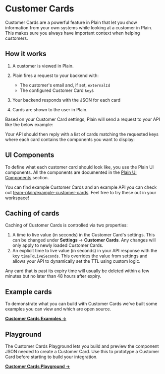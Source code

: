 
# Customer Cards

Customer Cards are a powerful feature in Plain that let you show information from your own systems while looking at a customer in Plain. This makes sure you always have important context when helping customers.

## How it works

1. A customer is viewed in Plain.
2. Plain fires a request to your backend with:

   - The customer's email and, if set, `externalId`
   - The configured Customer Card `key`s

3. Your backend responds with the JSON for each card
4. Cards are shown to the user in Plain.

Based on your Customer Card settings, Plain will send a request to your API like the below example:

<CustomerCardBasicRequest />

Your API should then reply with a list of cards matching the requested keys where each card contains the components you want to display:

<CustomerCardBasicResponse />

## UI Components

To define what each customer card should look like, you use the Plain UI components. All the components are documented in the [Plain UI Components](/ui-components/) section.

You can find example Customer Cards and an example API you can check out [team-plain/example-customer-cards](https://github.com/team-plain/example-customer-cards). Feel free to try these out in your workspace!

## Caching of cards

Caching of Customer Cards is controlled via two properties:

1. A time to live value (in seconds) in the Customer Card's settings. This can be changed under **Settings** → **Customer Cards**. Any changes will only apply to newly loaded Customer Cards.
2. An explicit time to live value (in seconds) in your API response with the key `timeToLiveSeconds`. This overrides the value from settings and allows your API to dynamically set the TTL using custom logic.

Any card that is past its expiry time will usually be deleted within a few minutes but no later than 48 hours after expiry.

## Example cards

To demonstrate what you can build with Customer Cards we've built some examples you can view and which are open source.

[**Customer Cards Examples →**](https://github.com/team-plain/example-customer-cards)

## Playground

The Customer Cards Playground lets you build and preview the component JSON needed to create a Customer Card. Use this to prototype a Customer Card before starting to build your integration.

[**Customer Cards Playground →**](https://app.plain.com/developer/customer-cards-playground/)
